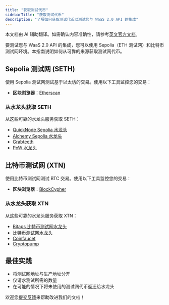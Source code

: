 ```yaml
---
title: "获取测试代币"
sidebarTitle: "获取测试代币"
description: "了解如何获取测试代币以测试您与 WaaS 2.0 API 的集成"
---
```

<Note>本文档由 AI 辅助翻译。如需确认内容准确性，请参考[英文官方文档](https://www.cobo.com/developers/v2/guides/overview/introduction)。</Note>

要测试您与 WaaS 2.0 API 的集成，您可以使用 Sepolia（ETH 测试网）和比特币测试网环境。本指南说明如何从可靠的来源获取测试网代币。

## Sepolia 测试网 (SETH)

使用 Sepolia 测试网测试基于以太坊的交易。使用以下工具监控您的交易：

- **区块浏览器**：[Etherscan](https://sepolia.etherscan.io/)

### 从水龙头获取 SETH

从这些可靠的水龙头服务获取 SETH：

- [QuickNode Sepolia 水龙头](https://faucet.quicknode.com/drip)
- [Alchemy Sepolia 水龙头](https://sepoliafaucet.com/)
- [Grabteeth](https://grabteeth.xyz/)
- [PoW 水龙头](https://sepolia-faucet.pk910.de/)

## 比特币测试网 (XTN)

使用比特币测试网测试 BTC 交易。使用以下工具监控您的交易：

- **区块浏览器**：[BlockCypher](https://live.blockcypher.com/btc-testnet/)

### 从水龙头获取 XTN

从这些可靠的水龙头服务获取 XTN：

- [Bitaps 比特币测试网水龙头](https://tbtc.bitaps.com/)
- [比特币测试网水龙头](https://bitcoinfaucet.uo1.net/)
- [Coinfaucet](https://coinfaucet.eu/en/btc-testnet/)
- [Cryptopump](https://cryptopump.info/)

## 最佳实践

- 将测试网地址与生产地址分开
- 仅请求测试所需的数量
- 在可能的情况下将未使用的测试网代币返还给水龙头

<Tip>欢迎您[提交反馈](https://forms.zohopublic.com/cobo/form/DocumentFeedbackForm/formperma/QvLOhxJv1_JMsJ-1dleZ8Itb_7rzN-LtgvsDdxosoVI)来帮助改进我们的文档！</Tip>
